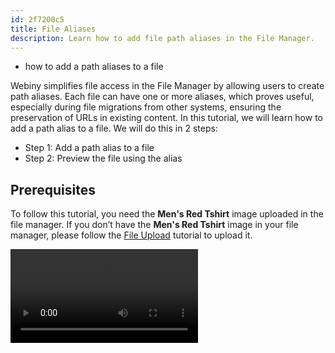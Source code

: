 ```yaml
---
id: 2f7200c5
title: File Aliases
description: Learn how to add file path aliases in the File Manager.
---
```



<Alert type="success" title="WHAT YOU'LL LEARN">

- how to add a path aliases to a file

</Alert>


Webiny simplifies file access in the File Manager by allowing users to create path aliases. Each file can have one or more aliases, which proves useful, especially during file migrations from other systems, ensuring the preservation of URLs in existing content. In this tutorial, we will learn how to add a path alias to a file. We will do this in 2 steps:

- Step 1: Add a path alias to a file
- Step 2: Preview the file using the alias

## Prerequisites

To follow this tutorial, you need the **Men's Red Tshirt** image uploaded in the file manager. If you don’t have the **Men's Red Tshirt** image in your file manager, please follow the [File Upload](/docs/{version}/user-guides/file-manager/essentials/upload-file) tutorial to upload it.

<Video src={fileAliasesVideo} controls={true}/>

## Step 1: Add a path alias to a file

1. From the **Side Menu**, click **File Manager**.

    ✔️ The **File Manager Home** screen opens.

2. Hover over the **Men's Red Tshirt** image we uploaded in the [File Upload](/docs/{version}/user-guides/file-manager/essentials/upload-file) tutorial.

3. Click the **SETTINGS** icon (⚙️).

    ✔️ The **File details** screen opens.

4. In front of **FILE ALIASES**, click **+ ADD ALIAS**.

    ✔️ The **Alias** textbox appears.

5. In the **Alias** textbox, type **/apparels/mens/tshirts/red/red-mens-tshirt.png**.

6. Click **SAVE FILE**.

**Note**: You can add multiple aliases to a file.


## Step 2: Preview the file using the alias

1. Open the **File details** screen for the **Webiny CMS** image.

2. Click the **COPY URL** icon.

3. Visit the URL in a new tab in browser.

4. After the base URL, replace the *path of the file* with the alias **/custom/path/files/images/webiny-cms.png**. For example, in the address bar, change the text from  
**https://*your base URL*/files/655b590133c6bb000871662f/webiny-cms.png** 
to  
**https://*your base URL*/apparels/mens/tshirts/red/red-mens-tshirt.png**.

![File Path](./assets/file-aliases/file-path.png)
